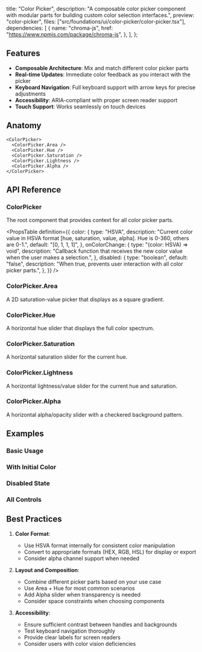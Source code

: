  title: "Color Picker",
  description:
    "A composable color picker component with modular parts for building custom color selection interfaces.",
  preview: "color-picker",
  files: ["src/foundations/ui/color-picker/color-picker.tsx"],
  dependencies: [
    {
      name: "chroma-js",
      href: "https://www.npmjs.com/package/chroma-js",
    },
  ],
};

## Features

- **Composable Architecture**: Mix and match different color picker parts
- **Real-time Updates**: Immediate color feedback as you interact with the picker
- **Keyboard Navigation**: Full keyboard support with arrow keys for precise adjustments
- **Accessibility**: ARIA-compliant with proper screen reader support
- **Touch Support**: Works seamlessly on touch devices

## Anatomy

```tsx
<ColorPicker>
  <ColorPicker.Area />
  <ColorPicker.Hue />
  <ColorPicker.Saturation />
  <ColorPicker.Lightness />
  <ColorPicker.Alpha />
</ColorPicker>
```

## API Reference

### ColorPicker

The root component that provides context for all color picker parts.

<PropsTable
  definition={{
    color: {
      type: "HSVA",
      description:
        "Current color value in HSVA format [hue, saturation, value, alpha]. Hue is 0-360, others are 0-1.",
      default: "[0, 1, 1, 1]",
    },
    onColorChange: {
      type: "(color: HSVA) => void",
      description:
        "Callback function that receives the new color value when the user makes a selection.",
    },
    disabled: {
      type: "boolean",
      default: "false",
      description:
        "When true, prevents user interaction with all color picker parts.",
    },
  }}
/>

### ColorPicker.Area

A 2D saturation-value picker that displays as a square gradient.

### ColorPicker.Hue

A horizontal hue slider that displays the full color spectrum.

### ColorPicker.Saturation

A horizontal saturation slider for the current hue.

### ColorPicker.Lightness

A horizontal lightness/value slider for the current hue and saturation.

### ColorPicker.Alpha

A horizontal alpha/opacity slider with a checkered background pattern.

## Examples

### Basic Usage

<Preview slug="color-picker" />

### With Initial Color

<Preview slug="color-picker-picked-color" />

### Disabled State

<Preview slug="color-picker-disabled" />

### All Controls

<Preview slug="color-picker-all-controls" />

## Best Practices

1. **Color Format**:

   - Use HSVA format internally for consistent color manipulation
   - Convert to appropriate formats (HEX, RGB, HSL) for display or export
   - Consider alpha channel support when needed

2. **Layout and Composition**:

   - Combine different picker parts based on your use case
   - Use Area + Hue for most common scenarios
   - Add Alpha slider when transparency is needed
   - Consider space constraints when choosing components

3. **Accessibility**:

   - Ensure sufficient contrast between handles and backgrounds
   - Test keyboard navigation thoroughly
   - Provide clear labels for screen readers
   - Consider users with color vision deficiencies
